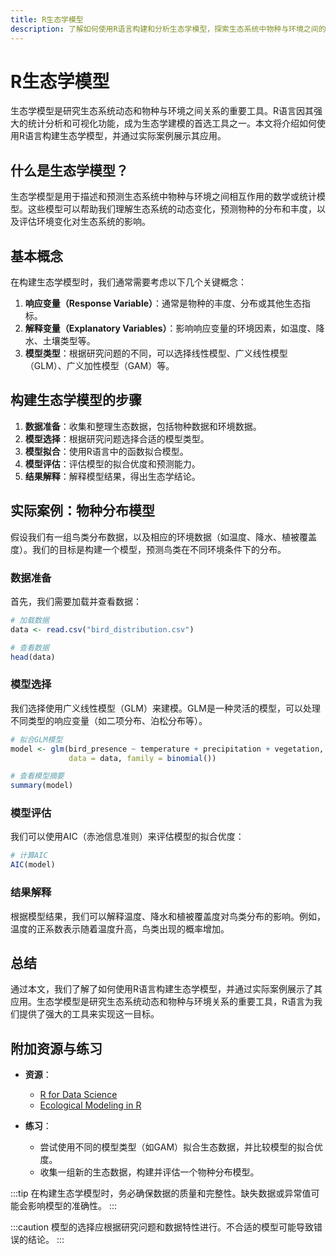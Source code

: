 ```yaml
---
title: R生态学模型
description: 了解如何使用R语言构建和分析生态学模型，探索生态系统中物种与环境之间的关系。
---
```


# R生态学模型

生态学模型是研究生态系统动态和物种与环境之间关系的重要工具。R语言因其强大的统计分析和可视化功能，成为生态学建模的首选工具之一。本文将介绍如何使用R语言构建生态学模型，并通过实际案例展示其应用。

## 什么是生态学模型？

生态学模型是用于描述和预测生态系统中物种与环境之间相互作用的数学或统计模型。这些模型可以帮助我们理解生态系统的动态变化，预测物种的分布和丰度，以及评估环境变化对生态系统的影响。

## 基本概念

在构建生态学模型时，我们通常需要考虑以下几个关键概念：

1. **响应变量（Response Variable）**：通常是物种的丰度、分布或其他生态指标。
2. **解释变量（Explanatory Variables）**：影响响应变量的环境因素，如温度、降水、土壤类型等。
3. **模型类型**：根据研究问题的不同，可以选择线性模型、广义线性模型（GLM）、广义加性模型（GAM）等。

## 构建生态学模型的步骤

1. **数据准备**：收集和整理生态数据，包括物种数据和环境数据。
2. **模型选择**：根据研究问题选择合适的模型类型。
3. **模型拟合**：使用R语言中的函数拟合模型。
4. **模型评估**：评估模型的拟合优度和预测能力。
5. **结果解释**：解释模型结果，得出生态学结论。

## 实际案例：物种分布模型

假设我们有一组鸟类分布数据，以及相应的环境数据（如温度、降水、植被覆盖度）。我们的目标是构建一个模型，预测鸟类在不同环境条件下的分布。

### 数据准备

首先，我们需要加载并查看数据：

```r
# 加载数据
data <- read.csv("bird_distribution.csv")

# 查看数据
head(data)
```

### 模型选择

我们选择使用广义线性模型（GLM）来建模。GLM是一种灵活的模型，可以处理不同类型的响应变量（如二项分布、泊松分布等）。

```r
# 拟合GLM模型
model <- glm(bird_presence ~ temperature + precipitation + vegetation, 
             data = data, family = binomial())

# 查看模型摘要
summary(model)
```

### 模型评估

我们可以使用AIC（赤池信息准则）来评估模型的拟合优度：

```r
# 计算AIC
AIC(model)
```

### 结果解释

根据模型结果，我们可以解释温度、降水和植被覆盖度对鸟类分布的影响。例如，温度的正系数表示随着温度升高，鸟类出现的概率增加。

## 总结

通过本文，我们了解了如何使用R语言构建生态学模型，并通过实际案例展示了其应用。生态学模型是研究生态系统动态和物种与环境关系的重要工具，R语言为我们提供了强大的工具来实现这一目标。

## 附加资源与练习

- **资源**：
  - [R for Data Science](https://r4ds.had.co.nz/)
  - [Ecological Modeling in R](https://www.springer.com/gp/book/9780387898810)

- **练习**：
  - 尝试使用不同的模型类型（如GAM）拟合生态数据，并比较模型的拟合优度。
  - 收集一组新的生态数据，构建并评估一个物种分布模型。

:::tip
在构建生态学模型时，务必确保数据的质量和完整性。缺失数据或异常值可能会影响模型的准确性。
:::

:::caution
模型的选择应根据研究问题和数据特性进行。不合适的模型可能导致错误的结论。
:::